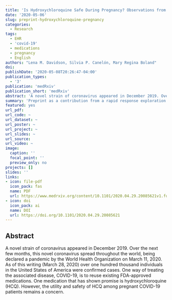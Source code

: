 ```yaml
---
title: 'Is Hydroxychloroquine Safe During Pregnancy? Observations from Penn Medicine'
date: '2020-05-06'
slug: preprint-hydroxychloroquine-pregnancy
categories:
  - Research
tags:
  - EHR
  - 'covid-19'
  - medications
  - pregnancy
  - English
authors: "Lena M. Davidson, Silvia P. Canelón, Mary Regina Boland"
doi:
publishDate: '2020-05-08T20:26:47-04:00'
publication_types:
  - '3'
publication: 'medRxiv'
publication_short: 'medRxiv'
abstract: 'A novel strain of coronavirus appeared in December 2019. Over the next few months, this novel coronavirus spread throughout the world, being declared a pandemic by the World Health Organization on March 11, 2020. As of this writing (March 28, 2020) over one hundred thousand individuals in the United States of America were confirmed cases. One way of treating the associated disease, COVID-19, is to reuse existing FDA-approved medications. One medication that has shown promise is hydroxychloroquine (HCQ). However, the utility and safety of HCQ among pregnant COVID-19 patients remains a concern.'
summary: 'Preprint as a contribution from a rapid response exploration of hydroxychloroquine effects on pregnancy-related outcomes.'
featured: yes
url_pdf:
url_code: ~
url_dataset: ~
url_poster: ~
url_project: ~
url_slides: ~
url_source:
url_video: ~
image:
  caption: ''
  focal_point: ''
  preview_only: no
projects: []
slides: ''
links:
- icon: file-pdf
  icon_pack: fas
  name: PDF
  url: https://www.medrxiv.org/content/10.1101/2020.04.29.20085621v1.full.pdf
- icon: doi
  icon_pack: ai
  name: DOI
  url: https://doi.org/10.1101/2020.04.29.20085621
---
```


## Abstract

A novel strain of coronavirus appeared in December 2019. Over the next few months, this novel coronavirus spread throughout the world, being declared a pandemic by the World Health Organization on March 11, 2020. As of this writing (March 28, 2020) over one hundred thousand individuals in the United States of America were confirmed cases. One way of treating the associated disease, COVID-19, is to reuse existing FDA-approved medications. One medication that has shown promise is hydroxychloroquine (HCQ). However, the utility and safety of HCQ among pregnant COVID-19 patients remains a concern.
